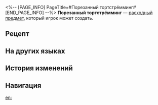 <%-- [PAGE_INFO]
PageTitle=#Порезанный тортстрёмминг#
[END_PAGE_INFO] --%>
{{Расходный предмет Инфобокс
|id          = 401022
|Изображения = Предмет Порезанный тортстрёмминг.png
|Тип         = Расходные предметы энергии
|Редкость    = 2
|Эффект      = Восстанавливает 30% энергии выбранному союзнику.
|Описание    = Одна из самых известных закусок Пенаконии. Чужаки часто вспоминают своеобразную форму торта, но не решаются его попробовать.
|Рецепт      = {{cx|Отсутствует источник}}
|Источник1   = [[Универсальная машина для синтеза]]
|Источник2   = [[Ресторан «Часы»]]
|Источник3   = 
}}
{{Описание|''- Эти рыбьи головы, глядящие на звёзды, пытаются побудить нас исследовать космос...''<br />''- Если не хочешь это есть, так и скажи.''}}
'''Порезанный тортстрёмминг''' — [[расходный предмет]], который игрок может создать.

==Рецепт==
{{Рецепт
|Тип            = Синтез
|Группа         = Расходные предметы
|Голод          = 1
|Замешательство = 2
|Сортировка     = Голод;Замешательство
}}

==На других языках==
{{На других языках
|en   = Sliced Cake "Stargazer"
|zhs  = 切片蛋糕「仰望星空」
|zht  = 切片蛋糕「仰望星空」
|ja   = ケーキ「星空を仰ぐ」
|ko   = 조각 케이크 「스타게이지」
|es   = Pastel "Observación de estrellas" en trozos
|fr   = Part de gâteau «&nbsp;Mirétoiles&nbsp;»
|ru   = Порезанный тортстрёмминг
|th   = Sliced Cake Stargazer
|vi   = Lát Bánh "Ngước Nhìn Trời Sao"
|de   = Schnittkuchen Sterngucker
|id   = Sliced Cake Stargazer
|pt   = Bolo Observador de Estrelas Fatiado
}}

==История изменений==
{{История изменений|3.5}}

==Навигация==
{{Расходные предметы Навбокс}}

[[en:]]